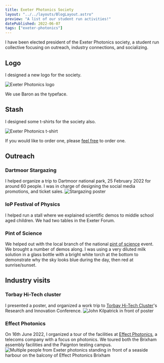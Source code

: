 ```yaml
---
title: Exeter Photonics Society
layout: "../../layouts/BlogLayout.astro"
preview: "A list of our student run activities!"
datePublished: 2022-06-07
tags: ["exeter-photonics"]
---
```


I have been elected president of the Exeter Photonics society, a student run collective focusing on outreach, industry connections, and socializing.

## Logo

I designed a new logo for the society.

![Exeter Photonics logo](/assets/img/exeterphotonics/logo%20centre.svg)

We use Baron as the typeface.

## Stash

I designed some t-shirts for the society also.

![Exeter Photonics t-shirt](https://user-images.githubusercontent.com/6240430/172356832-f66c2789-6248-4e45-853d-89f91f0e0913.png)

If you would like to order one, please [feel free](https://www.yourdesign.co.uk/exeter-photonics-tshirt) to order one.

## Outreach

### Dartmoor Stargazing

I helped organize a trip to Dartmoor national park, 25 February 2022 for around 60 people.
I was in charge of designing the social media promotions, and ticket sales.
![Stargazing poster](https://user-images.githubusercontent.com/6240430/172357175-a861710e-3355-4320-a3b7-3e3ad155432f.png)

### IoP Festival of Physics

I helped run a stall where we explained scientific demos to middle school aged children.
We had two tables in the Exeter Forum.

### Pint of Science

We helped out with the local branch of the national [pint of science](https://pintofscience.co.uk/) event.
We brought a number of demos along.
I was using a very diluted milk solution in a glass bottle with a bright white torch at the bottom to demonstrate why the sky looks blue during the day, then red at sunrise/sunset.

## Industry visits

### Torbay Hi-Tech cluster

I presented a poster, and organized a work trip to [Torbay Hi-Tech Cluster](https://epic-centre.co.uk/hi-tech-cluster/)'s Research and Innovation Conference.
![John Kilpatrick in front of poster](https://user-images.githubusercontent.com/6240430/172355488-0b8f192f-fb3d-4636-acee-e502b0279daf.png)

### Effect Photonics

On 16th June 2022, I organized a tour of the facilities at [Effect Photonics](https://effectphotonics.com/), a telecoms company with a focus on photonics.
We toured both the Brixham assembly facilities and the Paignton testing campus.
![Multiple people from Exeter photonics standing in front of a seaside harbour on the balcony of Effect Photonics Brixham](/assets/img/exeterphotonics/1655390368597.jpg)
